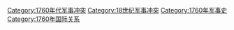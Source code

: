 [[Category:1760年代军事冲突|Category:1760年代军事冲突]]
[[Category:18世纪军事冲突|Category:18世纪军事冲突]]
[[Category:1760年军事史|Category:1760年军事史]]
[[Category:1760年国际关系|Category:1760年国际关系]]